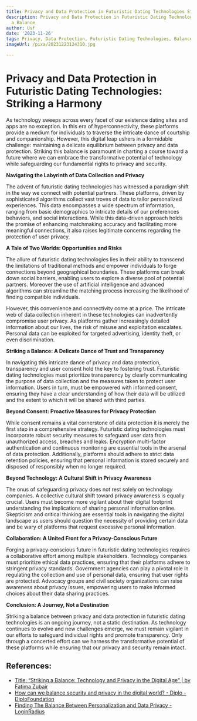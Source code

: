 ```yaml
---
title: Privacy and Data Protection in Futuristic Dating Technologies Striking a Balance
description: Privacy and Data Protection in Futuristic Dating Technologies Striking
  a Balance
author: Usf
date: '2023-11-26'
tags: Privacy, Data Protection, Futuristic Dating Technologies, Balance
imageUrl: /pixa/20231223124310.jpg

---
```

# Privacy and Data Protection in Futuristic Dating Technologies: Striking a Harmony

As technology sweeps across every facet of our existence dating sites and  apps are no exception.  In this era of  hyperconnectivity, these platforms provide a medium for individuals to traverse the intricate dance of  courtship and companionship. However, this digital leap ushers in a  formidable  challenge:  maintaining a delicate  equilibrium between privacy and  data protection. Striking this balance is paramount  in charting a course toward  a  future where we can embrace the transformative potential of technology while safeguarding our fundamental rights to privacy and security.

**Navigating  the Labyrinth of Data Collection and  Privacy**

The advent of futuristic dating technologies has witnessed  a paradigm shift in the way we connect with potential partners.  These platforms,  driven  by sophisticated algorithms collect vast troves of data to tailor personalized experiences. This data encompasses a wide spectrum of information, ranging from basic demographics to intricate details of our preferences behaviors,  and social interactions. While this data-driven approach holds the promise of enhancing matchmaking accuracy and facilitating more meaningful connections, it also raises legitimate concerns regarding  the protection of user privacy.

**A Tale of Two Worlds: Opportunities and Risks**

The allure of  futuristic dating technologies lies in their ability to transcend the limitations of traditional methods and empower individuals to forge connections beyond  geographical boundaries. These platforms can break down social barriers, enabling users  to explore  a diverse pool of potential partners. Moreover the use of  artificial intelligence and advanced  algorithms can streamline the matching process  increasing the  likelihood of finding  compatible individuals.

However, this convenience and connectivity come at  a price.  The intricate web of  data collection inherent in these technologies  can inadvertently compromise user privacy. As platforms gather increasingly detailed information about our lives, the risk of misuse and exploitation  escalates. Personal data  can be exploited for targeted  advertising, identity  theft, or even discrimination.

**Striking a Balance: A Delicate Dance of Trust and Transparency**

In navigating this intricate dance of privacy and data protection, transparency and user consent hold the key to fostering trust. Futuristic dating technologies must prioritize transparency by clearly communicating the purpose  of data collection and the measures  taken to protect user information. Users in turn, must be empowered with informed consent, ensuring they have a clear understanding of how their data will be utilized and the extent  to which it will be shared with third  parties.

**Beyond Consent: Proactive Measures for Privacy Protection**

While consent remains a vital cornerstone of data protection it is merely the first step in a comprehensive strategy. Futuristic dating technologies  must incorporate robust security measures to safeguard user  data from unauthorized access, breaches  and  leaks. Encryption multi-factor authentication and continuous  monitoring  are essential tools  in the arsenal of data protection. Additionally, platforms should adhere to strict  data retention policies, ensuring that personal information is stored securely and disposed of responsibly when no longer required.

**Beyond Technology: A Cultural Shift in Privacy Awareness**

The onus of safeguarding privacy does not rest solely  on technology companies. A collective cultural shift toward privacy awareness is equally crucial. Users must become more vigilant about their digital footprint understanding the implications of sharing personal  information online. Skepticism and critical thinking are essential tools in navigating the digital landscape as users should  question the necessity of providing certain data and be wary  of platforms that request excessive personal information.

**Collaboration: A United Front for a Privacy-Conscious  Future**

Forging a privacy-conscious future in  futuristic dating technologies  requires a collaborative effort among multiple stakeholders. Technology  companies must prioritize ethical data practices, ensuring that their platforms  adhere to stringent privacy standards.  Government agencies can play a pivotal role  in regulating the  collection and use of personal data,  ensuring that user rights are protected. Advocacy groups and civil society organizations  can raise awareness about privacy issues, empowering users to make informed choices about their data sharing practices.

**Conclusion: A Journey, Not a Destination**

Striking a balance between privacy and data  protection in  futuristic dating technologies is an ongoing journey, not a static destination. As technology continues  to evolve and  new challenges emerge, we must remain vigilant in our efforts to safeguard individual rights and promote transparency. Only through a  concerted effort can we harness the  transformative potential of these platforms while ensuring that our privacy and  security remain intact.

## References:
- [Title: “Striking a Balance: Technology and Privacy in the Digital Age” | by Fatima Zubair](https://fatimazubair12.medium.com/title-striking-a-balance-technology-and-privacy-in-the-digital-age-2d4b5cd22dd)
- [How can we balance security and privacy in the digital world? - Diplo - DiploFoundation](https://www.diplomacy.edu/blog/how-can-we-balance-security-and-privacy-in-the-digital-world/)
- [Finding The Balance Between Personalization and Data Privacy - LoginRadius](https://www.loginradius.com/blog/growth/balance-between-personalization-data-privacy/)
